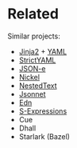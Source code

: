 # Related

Similar projects:

- [Jinja2](https://jinja.palletsprojects.com/en/2.10.x/) + [YAML](https://yaml.org/)
- [StrictYAML](https://hitchdev.com/strictyaml/)
- [JSON-e](https://json-e.js.org/)
- [Nickel](https://nickel-lang.org/)
- [NestedText](https://nestedtext.org/en/latest/)
- [Jsonnet](https://jsonnet.org/)
- [Edn](https://github.com/edn-format/edn)
- [S-Expressions](https://dev.realworldocaml.org/data-serialization.html)
- Cue
- Dhall
- Starlark (Bazel)
